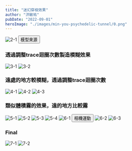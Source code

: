 ```yaml
---
title: "迷幻穿梭效果"
author: "洪敏祐"
pubDate: "2022-09-01"
heroImage: "./images/min-you-psychedelic-tunnel/0.png"
---
```



<Flex justify="center">
  <Box style={{padding: '1rem', maxWidth: '450px'}}>
    <Image src={img_1} alt="2-1" />
    <Button variant="outline" as="a" href="https://www.shadertoy.com/view/ldfGWn" target="_blank" style={{marginTop: '0.5rem', width: '100%'}}>模型來源</Button>
  </Box>
</Flex>

### 透過調整trace迴圈次數製造模糊效果

<Flex gap="1rem">
  <Box>
    <Image src={img_2} alt="3-1" />
  </Box>
  <Box>
    <Image src={img_3} alt="3-2" />
  </Box>
</Flex>

### 遠處的地方較模糊，透過調整trace迴圈次數

<Flex>
  <Box>
    <Image src={img_4} alt="4-1" />
  </Box>
  <Box>
    <Image src={img_5} alt="4-2" />
  </Box>
  <Box>
    <Image src={img_6} alt="4-3" />
  </Box>
</Flex>

### 類似體積霧的效果，遠的地方比較霧

<Flex>
  <Box>
    <Image src={img_7} alt="5-1" />
  </Box>
  <Box>
    <Image src={img_8} alt="5-2" />
  </Box>
  <Box>
    <Image src={img_9} alt="5-3" />
  </Box>
</Flex>

<Flex>
  <Box>
    <Image src={img_10} alt="5-4" />
  </Box>
</Flex>

<Flex>
  <Flex direction="column" gap="0.5rem" style={{padding: 0}}>
    <Image src={img_11} alt="6-1" />
    <Button variant="outline" as="a" href="https://www.shadertoy.com/view/MdXSWn" target="_blank">相機運動</Button>
  </Flex>
  <Box>
    <Image src={img_12} alt="6-2" />
  </Box>
  <Box>
    <Image src={img_13} alt="6-3" />
  </Box>
</Flex>

### Final

<Flex>
  <Box>
    <Image src={img_14} alt="7-1" />
  </Box>
  <Box>
    <Image src={img_15} alt="7-2" />
  </Box>
</Flex>